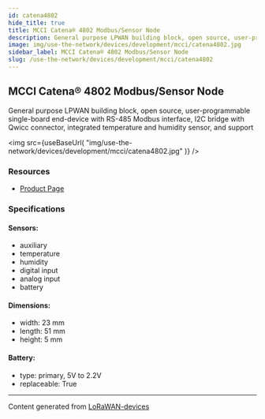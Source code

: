 ```yaml
---
id: catena4802
hide_title: true
title: MCCI Catena® 4802 Modbus/Sensor Node
description: General purpose LPWAN building block, open source, user-programmable single-board end-device with RS-485 Modbus interface, I2C bridge with Qwicc connector, integrated temperature and humidity sensor, and support
image: img/use-the-network/devices/development/mcci/catena4802.jpg
sidebar_label: MCCI Catena® 4802 Modbus/Sensor Node
slug: /use-the-network/devices/development/mcci/catena4802
---
```



## MCCI Catena® 4802 Modbus/Sensor Node

General purpose LPWAN building block, open source, user-programmable single-board end-device with RS-485 Modbus interface, I2C bridge with Qwicc connector, integrated temperature and humidity sensor, and support

<img
src={useBaseUrl(
"img/use-the-network/devices/development/mcci/catena4802.jpg"
)}
/>

### Resources

- [Product Page](https://mcci.io/buy-catena4802)

### Specifications

#### Sensors:
- auxiliary
- temperature
- humidity
- digital input
- analog input
- battery
#### Dimensions:
- width: 23 mm
- length: 51 mm
- height: 5 mm
#### Battery: 
- type: primary, 5V to 2.2V
- replaceable: True



---
Content generated from [LoRaWAN-devices](https://github.com/TheThingsNetwork/lorawan-devices)